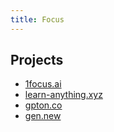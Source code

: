 ```yaml
---
title: Focus
---
```


## Projects

- [1focus.ai](https://1focus.ai)
- [learn-anything.xyz](https://learn-anything.xyz)
- [gpton.co](https://gpton.co)
- [gen.new](https://gen.new)
